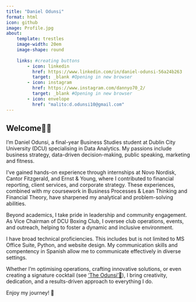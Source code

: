 ```yaml
---
title: "Daniel Odunsi"
format: html
icon: github
image: Profile.jpg
about:
    template: trestles
    image-width: 20em
    image-shape: round
    
    links: #creating buttons
        - icon: linkedin
          href: https://www.linkedin.com/in/daniel-odunsi-56a24b263
          target: _blank #Opening in new browser
        - icon: instagram
          href: https://www.instagram.com/dannyo70_2/
          target: _blank #Opening in new browser
        - icon: envelope
          href: "malito:d.odunsi10@gmail.com"
---
```


## Welcome👋🏾 ##

I’m Daniel Odunsi, a final-year Business Studies student at Dublin City University (DCU) specialising in Data Analytics. My passions include business strategy, data-driven decision-making, public speaking, marketing and fitness.

I’ve gained hands-on experience through internships at Novo Nordisk, Cantor Fitzgerald, and Ernst & Young, where I contributed to financial reporting, client services, and corporate strategy. These experiences, combined with my coursework in Business Processes & Lean Thinking and Financial Theory, have sharpened my analytical and problem-solving abilities.

Beyond academics, I take pride in leadership and community engagement. As Vice Chairman of DCU Boxing Club, I oversee club operations, events, and outreach, helping to foster a dynamic and inclusive environment.

I have broad technical proficiencies. This includes but is not limited to MS Office Suite, Python, and website design. My communication skills and compentency in Spanish allow me to communicate effectively in diverse settings.

Whether I’m optimising operations, crafting innovative solutions, or even creating a signature cocktail (see ['The Odunsi'🍹](about.qmd)), I bring creativity, dedication, and a results-driven approach to everything I do.

Enjoy my journey! 🚀

